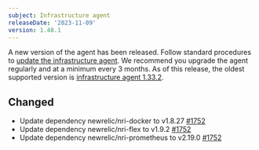 ```yaml
---
subject: Infrastructure agent
releaseDate: '2023-11-09'
version: 1.48.1
---
```


A new version of the agent has been released. Follow standard procedures to [update the infrastructure agent](https://docs.newrelic.com/docs/infrastructure/install-configure-manage-infrastructure/update-or-uninstall/update-infrastructure-agent).
We recommend you upgrade the agent regularly and at a minimum every 3 months. As
of this release, the oldest supported version is [infrastructure agent
1.33.2](https://docs.newrelic.com/docs/release-notes/infrastructure-release-notes/infrastructure-agent-release-notes/new-relic-infrastructure-agent-1332).

## Changed

* Update dependency newrelic/nri-docker to v1.8.27 [#1752](https://github.com/newrelic/infrastructure-agent/pull/1752)
* Update dependency newrelic/nri-flex to v1.9.2 [#1752](https://github.com/newrelic/infrastructure-agent/pull/1752)
* Update dependency newrelic/nri-prometheus to v2.19.0 [#1752](https://github.com/newrelic/infrastructure-agent/pull/1752)
